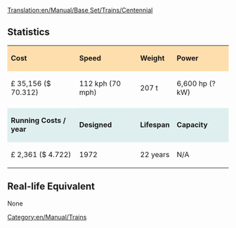[[Translation:en/Manual/Base Set/Trains/Centennial]]
==Statistics==

{| cellspacing="3" align="center"

|style="background:#ffdead;"| '''Cost'''
|style="background:#ffdead;"| '''Speed'''
|style="background:#ffdead;"| '''Weight'''
|style="background:#ffdead;"| '''Power'''
|-
| £ 35,156 ($ 70.312)
| 112 kph (70 mph)
| 207 t
| 6,600 hp (? kW)
|-
|style="background:white;"colspan='4'| 
|-
|style="background:#dfefef;"|'''Running Costs / year'''
|style="background:#dfefef;"|'''Designed'''
|style="background:#dfefef;"|'''Lifespan'''
|style="background:#dfefef;"|'''Capacity'''
|-
| £ 2,361 ($ 4.722)
| 1972
| 22 years
| N/A
|}

==Real-life Equivalent==
None

[[Category:en/Manual/Trains]]